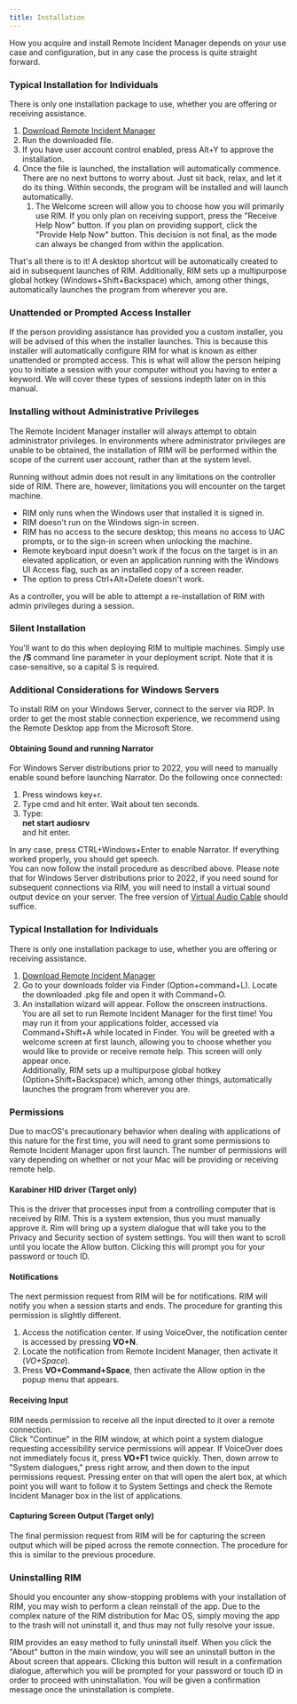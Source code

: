 ```yaml
---
title: Installation
---
```



How you acquire and install Remote Incident Manager depends on your use case and configuration, but in any case the process is quite straight forward.
<Windows>
### Typical Installation for Individuals
There is only one installation package to use, whether you are offering or receiving assistance.
1. [Download Remote Incident Manager](https://getrim.app/win)
1. Run the downloaded file.
1. If you have user account control enabled, press Alt+Y to approve the installation.
1. Once the file is launched, the installation will automatically commence. There are no next buttons to worry about. Just sit back, relax, and let it do its thing. Within seconds, the program will be installed and will launch automatically.  
    1. The Welcome screen will allow you to choose how you will primarily use RIM. If you only plan on receiving support, press the "Receive Help Now" button. If you plan on providing support, click the "Provide Help Now" button. This decision is not final, as the mode can always be changed from within the application.

That's all there is to it! A desktop shortcut will be automatically created to aid in subsequent launches of RIM. Additionally, RIM sets up a multipurpose global hotkey (Windows+Shift+Backspace) which, among other things, automatically launches the program from wherever you are.
### Unattended or Prompted Access Installer
If the person providing assistance has provided you a custom installer, you will be advised of this when the installer launches. This is because this installer will automatically configure RIM for what is known as either unattended or prompted access. This is what will allow the person helping you to initiate a session with your computer without you having to enter a keyword. We will cover these types of sessions indepth later on in this manual.

### Installing without Administrative Privileges

The Remote Incident Manager installer will always attempt to obtain administrator privileges. In environments where administrator privileges are unable to be obtained, the installation of RIM will be performed within the scope of the current user account, rather than at the system level.

Running without admin does not result in any limitations on the controller side of RIM. There are, however, limitations you will encounter on the target machine.

* RIM only runs when the Windows user that installed it is signed in. 
* RIM doesn't run on the Windows sign-in screen. 
* RIM has no access to the secure desktop; this means no access to UAC prompts, or to the sign-in screen when unlocking the machine. 
* Remote keyboard input doesn't work if the focus on the target is in an elevated application, or even an application running with the Windows UI Access flag, such as an installed copy of a screen reader. 
* The option to press Ctrl+Alt+Delete doesn't work. 

As a controller, you will be able to attempt a re-installation of RIM with admin privileges during a session.

### Silent Installation

You'll want to do this when deploying RIM to multiple machines. Simply use the **/S** command line parameter in your deployment script. Note that it is case-sensitive, so a capital S is required.

### Additional Considerations for Windows Servers

To install RIM on your Windows Server, connect to the server via RDP. In order to get the most stable connection experience, we recommend using the Remote Desktop app from the Microsoft Store.

#### Obtaining Sound and running Narrator

For Windows Server distributions prior to 2022, you will need to manually enable sound before launching Narrator. Do the following once connected:
1. Press windows key+r.
1. Type cmd and hit enter. Wait about ten seconds.
1. Type:  
**net start audiosrv**  
and hit enter.

In any case, press CTRL+Windows+Enter to enable Narrator. If everything worked properly, you should get speech.  
You can now follow the install procedure as described above.
Please note that for Windows Server distributions prior to 2022, if you need sound for subsequent connections via RIM, you will need to install a virtual sound output device on your server. The free version of [Virtual Audio Cable](http://virtualaudiocable.org/download/software/VACSetup.exe) should suffice.
</Windows>
<MacOS>
### Typical Installation for Individuals

There is only one installation package to use, whether you are offering or receiving assistance.
1. [Download Remote Incident Manager](https://getrim.app/mac)
1. Go to your downloads folder via Finder (Option+command+L). Locate the downloaded .pkg file and open it with Command+O.
1. An installation wizard will appear. Follow the onscreen instructions.  
You are all set to run Remote Incident Manager for the first time! You may run it from your applications folder, accessed via Command+Shift+A while located in Finder. You will be greeted with a welcome screen at first launch, allowing you to choose whether you would like to provide or receive remote help. This screen will only appear once.  
Additionally, RIM sets up a multipurpose global hotkey (Option+Shift+Backspace) which, among other things, automatically launches the program from wherever you are.

### Permissions

Due to macOS's precautionary behavior when dealing with applications of this nature for the first time, you will need to grant some permissions to Remote Incident Manager upon first launch. The number of permissions will vary depending on whether or not your Mac will be providing or receiving remote help.

#### Karabiner HID driver (Target only)

This is the driver that processes input from a controlling computer that is received by RIM. This is a system extension, thus you must manually approve it. Rim will bring up a system dialogue that will take you to the Privacy and Security section of system settings. You will then want to scroll until you locate the Allow button. Clicking this will prompt you for your password or touch ID.

#### Notifications

The next permission request from RIM will be for notifications. RIM will notify you when a session starts and ends. The procedure for granting this permission is slightly different.
1. Access the notification center. If using VoiceOver, the notification center is accessed by pressing **VO+N**.
1. Locate the notification from Remote Incident Manager, then activate it (*VO+Space*).
1. Press **VO+Command+Space**, then activate the Allow option in the popup menu that appears.

#### Receiving Input

RIM needs permission to receive all the input directed to it over a remote connection.  
Click "Continue" in the RIM window, at which point a system dialogue requesting accessibility service permissions will appear. If VoiceOver does not immediately focus it, press **VO+F1** twice quickly. Then, down arrow to "System dialogues," press right arrow, and then down to the input permissions request. Pressing enter on that will open the alert box, at which point you will want to follow it to System Settings and check the Remote Incident Manager box in the list of applications.

#### Capturing Screen Output (Target only)

The final permission request from RIM will be for capturing the screen output which will be piped across the remote connection. The procedure for this is similar to the previous procedure.

### Uninstalling RIM

Should you encounter any show-stopping problems with your installation of RIM, you may wish to perform a clean reinstall of the app. Due to the complex nature of the RIM distribution for Mac OS, simply moving the app to the trash will not uninstall it, and thus may not fully resolve your issue.

RIM provides an easy method to fully uninstall itself. When you click the "About" button in the main window, you will see an uninstall button in the About screen that appears. Clicking this button will result in a confirmation dialogue, afterwhich you will be prompted for your password or touch ID in order to proceed with uninstallation. You will be given a confirmation message once the uninstallation is complete.
</MacOS>
